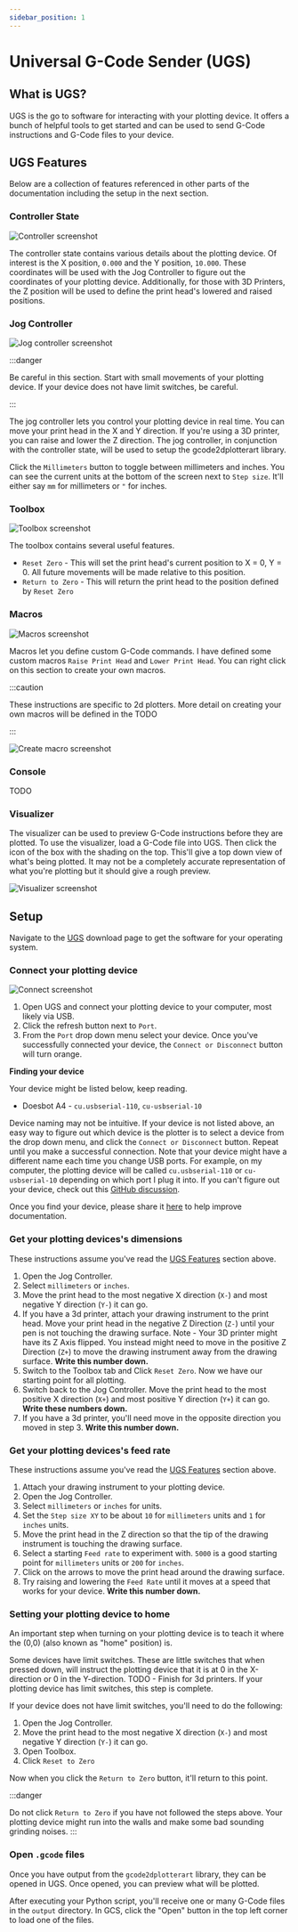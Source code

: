 ```yaml
---
sidebar_position: 1
---
```


# Universal G-Code Sender (UGS)

## What is UGS?

UGS is the go to software for interacting with your plotting device. It offers a bunch of helpful tools to get started and can be used to send G-Code instructions and G-Code files to your device. 

## UGS Features

Below are a collection of features referenced in other parts of the documentation including the setup in the next section. 

### Controller State

![Controller screenshot](/img/ugs/controllerstate.png)

The controller state contains various details about the plotting device. Of interest is the X position, `0.000` and the Y position, `10.000`. These coordinates will be used with the Jog Controller to figure out the coordinates of your plotting device. Additionally, for those with 3D Printers, the Z position will be used to define the print head's lowered and raised positions.

### Jog Controller

![Jog controller screenshot](/img/ugs/jogcontroller.png)

:::danger

Be careful in this section. Start with small movements of your plotting device. If your device does not have limit switches, be careful. 

:::

The jog controller lets you control your plotting device in real time. You can move your print head in the X and Y direction. If you're using a 3D printer, you can raise and lower the Z direction. The jog controller, in conjunction with the controller state, will be used to setup the gcode2dplotterart library. 

Click the `Millimeters` button to toggle between millimeters and inches. You can see the current units at the bottom of the screen next to `Step size`. It'll either say `mm` for millimeters or `"` for inches. 

### Toolbox

![Toolbox screenshot](/img/ugs/toolbox.png)

The toolbox contains several useful features.

- `Reset Zero` - This will set the print head's current position to X = 0, Y = 0. All future movements will be made relative to this position. 
- `Return to Zero` - This will return the print head to the position defined by `Reset Zero`

### Macros

![Macros screenshot](/img/ugs/macros.png)

Macros let you define custom G-Code commands. I have defined some custom macros `Raise Print Head` and `Lower Print Head`. You can right click on this section to create your own macros.

:::caution

These instructions are specific to 2d plotters. More detail on creating your own macros will be defined in the TODO

:::

![Create macro screenshot](/img/ugs/macro-create.png)

### Console

TODO

### Visualizer

The visualizer can be used to preview G-Code instructions before they are plotted. To use the visualizer, load a G-Code file into UGS. Then click the icon of the box with the shading on the top. This'll give a top down view of what's being plotted. It may not be a completely accurate representation of what you're plotting but it should give a rough preview.

![Visualizer screenshot](/img/ugs/preview.png)


## Setup

Navigate to the [UGS](https://winder.github.io/ugs_website/download/) download page to get the software for your operating system. 

### Connect your plotting device

![Connect screenshot](/img/ugs/connect.png)

1. Open UGS and connect your plotting device to your computer, most likely via USB.
2. Click the refresh button next to `Port`. 
3. From the `Port` drop down menu select your device. Once you've successfully connected your device, the `Connect or Disconnect` button will turn orange. 

**Finding your device**

Your device might be listed below, keep reading.

- Doesbot A4 - `cu.usbserial-110`, `cu-usbserial-10`

Device naming may not be intuitive. If your device is not listed above, an easy way to figure out which device is the plotter is to select a device from the drop down menu, and click the `Connect or Disconnect` button. Repeat until you make a successful connection. Note that your device might have a different name each time you change USB ports. For example, on my computer, the plotting device will be called `cu.usbserial-110` or `cu-usbserial-10` depending on which port I plug it into.  If you can't figure out your device, check out this [GitHub discussion](https://github.com/TravisBumgarner/gcode2dplotterart/discussions/3).

Once you find your device, please share it [here](https://github.com/TravisBumgarner/gcode2dplotterart/discussions/3) to help improve documentation.

### Get your plotting devices's dimensions

These instructions assume you've read the [UGS Features](#ugs-features) section above.

1. Open the Jog Controller. 
2. Select `millimeters` or `inches`. 
3. Move the print head to the most negative X direction (`X-`) and most negative Y direction (`Y-`) it can go. 
4. If you have a 3d printer, attach your drawing instrument to the print head. Move your print head in the negative Z Direction (`Z-`) until your pen is not touching the drawing surface. Note - Your 3D printer might have its Z Axis flipped. You instead might need to move in the positive Z Direction (`Z+`) to move the drawing instrument away from the drawing surface. **Write this number down.**
5. Switch to the Toolbox tab and Click `Reset Zero`. Now we have our starting point for all plotting. 
6. Switch back to the Jog Controller. Move the print head to the most positive X direction (`X+`) and most positive Y direction (`Y+`) it can go. **Write these numbers down.**
7. If you have a 3d printer, you'll need move in the opposite direction you moved in step 3. **Write this number down.**

### Get your plotting devices's feed rate

These instructions assume you've read the [UGS Features](#ugs-features) section above.

1. Attach your drawing instrument to your plotting device. 
2. Open the Jog Controller. 
3. Select `millimeters` or `inches` for units. 
4. Set the `Step size XY` to be about `10` for `millimeters` units and `1` for `inches` units. 
5. Move the print head in the Z direction so that the tip of the drawing instrument is touching the drawing surface. 
6. Select a starting `Feed rate` to experiment with. `5000` is a good starting point for `millimeters` units or `200` for `inches`. 
7. Click on the arrows to move the print head around the drawing surface. 
8. Try raising and lowering the `Feed Rate` until it moves at a speed that works for your device.  **Write this number down.**

### Setting your plotting device to home

An important step when turning on your plotting device is to teach it where the (0,0) (also known as "home" position) is. 

Some devices have limit switches. These are little switches that when pressed down, will instruct the plotting device that it is at 0 in the X-direction or 0 in the Y-direction. TODO - Finish for 3d printers. If your plotting device has limit switches, this step is complete.

If your device does not have limit switches, you'll need to do the following:

1. Open the Jog Controller. 
2. Move the print head to the most negative X direction (`X-`) and most negative Y direction (`Y-`) it can go. 
3. Open Toolbox.
4. Click `Reset to Zero`

Now when you click the `Return to Zero` button, it'll return to this point.

:::danger

Do not click `Return to Zero` if you have not followed the steps above. Your plotting device might run into the walls and make some bad sounding grinding noises.
:::

### Open `.gcode` files

Once you have output from the `gcode2dplotterart` library, they can be opened in UGS. Once opened, you can preview what will be plotted. 

After executing your Python script, you'll receive one or many G-Code files in the `output` directory. In GCS, click the "Open" button in the top left corner to load one of the files. 
